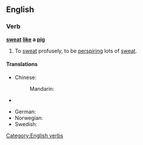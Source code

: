 ==English==

===Verb===
'''[[sweat]] [[like]] a [[pig]]'''

# {{context|simile|lang=en}} To [[sweat]] profusely, to be [[perspire|perspiring]] lots of [[sweat]].

====Translations====
{{trans-top|sweat profusely}}
* Chinese: 
*: Mandarin: {{t|cmn|[[全身]][[冒汗]]|tr=quánshēn màohàn|sc=Hani}}
* {{trreq|Finnish}}
{{trans-mid}}
* German: {{t|de|schwitzen wie ein Schwein}}
* Norwegian: {{t|no|svette som en gris}}
* Swedish: {{t|sv|svettas som en gris}}
{{trans-bottom}}

[[Category:English verbs]]